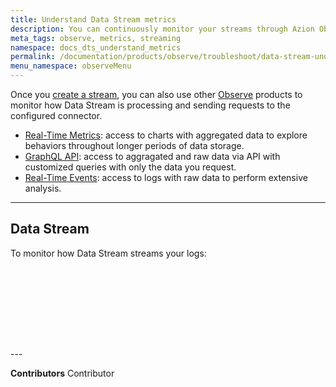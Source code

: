 ```yaml
---
title: Understand Data Stream metrics
description: You can continuously monitor your streams through Azion Observe products.
meta_tags: observe, metrics, streaming
namespace: docs_dts_understand_metrics
permalink: /documentation/products/observe/troubleshoot/data-stream-understand-metrics/
menu_namespace: observeMenu
---
```



Once you [create a stream](/en/documentation/products/guides/use-data-stream/), you can also use other [Observe](/en/documentation/products/observe/) products to monitor how Data Stream is processing and sending requests to the configured connector.

- [Real-Time Metrics](/en/documentation/products/observe/real-time-metrics/): access to charts with aggregated data to explore behaviors throughout longer periods of data storage.
- [GraphQL API](/en/documentation/devtools/graphql-api/overview/): access to aggragated and raw data via API with customized queries with only the data you request.
- [Real-Time Events](/en/documentation/products/observe/real-time-events/): access to logs with raw data to perform extensive analysis.

---

## Data Stream

To monitor how Data Stream streams your logs:

<LinkButton outlined link="/en/documentation/products/observe/real-time-metrics/#data-stream" label="view aggregated metrics" variant="secondary" /> <br></br>

<LinkButton outlined link="/en/documentation/devtools/graphql-api/features/#datasets" label="query data" variant="secondary" /> <br></br>

<LinkButton outlined link="/en/documentation/products/observe/real-time-events/#data-stream" label="view raw data" variant="secondary" />
<br /><br />
---

**Contributors** <ContributorList>Contributor</ContributorList>
